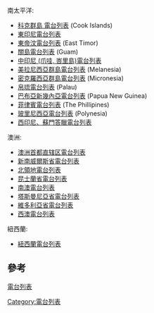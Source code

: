 南太平洋:

* [[科克群島_電台列表|科克群島 電台列表]] (Cook Islands)
* [[東印尼電台列表|東印尼電台列表]]
* [[東帝汶電台列表|東帝汶電台列表]] (East Timor)
* [[關島電台列表|關島電台列表]] (Guam)
* [[中印尼_(爪哇,_峇里島)電台列表|中印尼 (爪哇, 峇里島)電台列表]]
* [[美拉尼西亞群島電台列表|美拉尼西亞群島電台列表]] (Melanesia)
* [[密克羅西亞群島電台列表|密克羅西亞群島電台列表]] (Micronesia)
* [[帛琉電台列表|帛琉電台列表]] (Palau)
* [[巴布亞新幾內亞電台列表|巴布亞新幾內亞電台列表]] (Papua New Guinea)
* [[菲律賓電台列表|菲律賓電台列表]] (The Phillipines)
* [[玻里尼西亞電台列表|玻里尼西亞電台列表]] (Polynesia)
* [[西印尼、蘇門答臘電台列表|西印尼、蘇門答臘電台列表]]

澳洲:

* [[澳洲首都直辖区電台列表|澳洲首都直辖区電台列表]]
* [[新南威爾斯省電台列表|新南威爾斯省電台列表]]
* [[北領地電台列表|北領地電台列表]]
* [[昆士蘭省電台列表|昆士蘭省電台列表]]
* [[南澳電台列表|南澳電台列表]]
* [[塔斯曼尼亞省電台列表|塔斯曼尼亞省電台列表]]
* [[維多利亞省電台列表|維多利亞省電台列表]]
* [[西澳電台列表|西澳電台列表]]

紐西蘭:

* [[紐西蘭電台列表|紐西蘭電台列表]]

== 參考 ==
[[電台列表|電台列表]]


[[Category:電台列表|Category:電台列表]]
